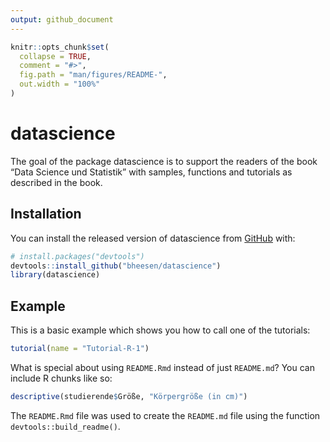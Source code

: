 ---
output: github_document
---

<!-- README.md is generated from README.Rmd. Please edit that file -->

```{r, include = FALSE}
knitr::opts_chunk$set(
  collapse = TRUE,
  comment = "#>",
  fig.path = "man/figures/README-",
  out.width = "100%"
)
```

# datascience

<!-- badges: start -->
<!-- badges: end -->

The goal of the package datascience is to support the readers of the book "Data Science und Statistik" with samples, functions and tutorials as described in the book.

## Installation

You can install the released version of datascience from [GitHub](https://github.com/) with:

``` r
# install.packages("devtools")
devtools::install_github("bheesen/datascience")
library(datascience)
```
## Example

This is a basic example which shows you how to call one of the tutorials:

```{r tutorial}
tutorial(name = "Tutorial-R-1")
```

What is special about using `README.Rmd` instead of just `README.md`? You can include R chunks like so:

```{r studierende}
descriptive(studierende$Größe, "Körpergröße (in cm)")
```

The `README.Rmd` file was used to create the `README.md` file using the function `devtools::build_readme()`.
